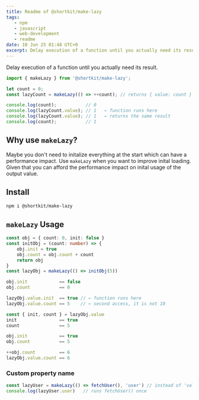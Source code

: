 ```yaml
---
title: Readme of @shortkit/make-lazy
tags:
   - npm
   - javascript
   - web-development
   - readme
date: 10 Jun 25 01:48 UTC+0
excerpt: Delay execution of a function until you actually need its result.
---
```


Delay execution of a function until you actually need its result.

```js
import { makeLazy } from '@shortkit/make-lazy';

let count = 0;
const lazyCount = makeLazy(() => ++count); // returns { value: count }

console.log(count);           // 0
console.log(lazyCount.value); // 1   ← function runs here
console.log(lazyCount.value); // 1   ← returns the same result
console.log(count);           // 1
```

## Why use `makeLazy`?

Maybe you don't need to initalize everything at the start which can have a performance impact. Use `makeLazy` when you want to improve inital loading. Given that you can afford the performance impact on inital usage of the output value.


## Install

```bash
npm i @shortkit/make-lazy
````

## `makeLazy` Usage

```ts
const obj = { count: 0, init: false }
const initObj = (count: number) => {
    obj.init = true
    obj.count = obj.count + count
    return obj
}
const lazyObj = makeLazy(() => initObj(5))

obj.init            == false
obj.count           == 0

lazyObj.value.init  == true // ← function runs here
lazyObj.value.count == 5    // ← second access, it is not 10

const { init, count } = lazyObj.value
init                == true
count               == 5

obj.init            == true
obj.count           == 5

++obj.count         == 6
lazyObj.value.count == 6
```

### Custom property name

```ts
const lazyUser = makeLazy(() => fetchUser(), 'user') // instead of 'value'
console.log(lazyUser.user)   // runs fetchUser() once
```
